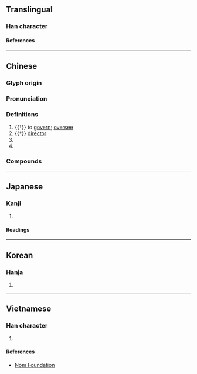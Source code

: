 {{character info}}
==Translingual==

===Han character===
{{Han char|rn=44|rad=尸|as=01|sn=4|four=17507|canj=SK,XSK|ids=⿻コ𠂇}}

====References====
{{Han ref|kx=0299.270|dkj=07631|dj=0595.090|hdz=20964.010|uh=5C39}}

----

==Chinese==
{{zh-forms}}

===Glyph origin===
{{Han etym}}

===Pronunciation===
{{zh-pron
|m=yǐn
|c=wan5
|h=pfs=
|md=
|mn=qz,tw,xm:ún/zz:ín
|w=
|mc=y
|oc=y
|cat=v,n,pn
}}

===Definitions===
{{zh-hanzi}}

# {{†}} to [[govern]]; [[oversee]]
# {{†}} [[director]]
# {{surname|zh}}
# {{zh-x|^尹 ^志-平|'''Yin''' Zhiping {{gloss|famous Jin and Yuan Dynasty Taoist philosopher}}}}

===Compounds===
{{zh-der|尹文子|尹邢避面|京兆尹|府尹|京尹|師尹|令尹|奄尹|尹霍夫池|版尹|縣尹|關尹|詹尹|箴尹|尹集|尹吉甫}}

----

==Japanese==

===Kanji===
{{ja-kanji|grade=|rs=尸01}}

# {{rfdef|ja|sort=尸01}}

====Readings====
{{ja-readings
|on=いん<ゐん
|kun=おさ-, ただ-す
|nanori=い, おさむ, ただ, ただし, のぶ, まこと, まさ
}}

----

==Korean==

===Hanja===
{{ko-hanja|성|윤}}

# {{surname|ko}}

----

==Vietnamese==

===Han character===
{{vi-readings|rs=尸01|reading=[[doãn]], [[duẫn]]}}

# {{rfdef|vi|sort=尸01}}

====References====
* [http://nomfoundation.org/common/nom_details.php?codepoint=5c39&img=1 Nom Foundation]

{{cln|vi|Han tu}}
